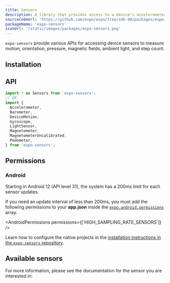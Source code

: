 ```yaml
---
title: Sensors
description: A library that provides access to a device's accelerometer, barometer, motion, gyroscope, magnetometer, and pedometer.
sourceCodeUrl: 'https://github.com/expo/expo/tree/sdk-48/packages/expo-sensors'
packageName: 'expo-sensors'
iconUrl: '/static/images/packages/expo-sensors.png'
---
```



`expo-sensors` provide various APIs for accessing device sensors to measure motion, orientation, pressure, magnetic fields, ambient light, and step count.

<PlatformsSection android emulator ios simulator web />

## Installation

<APIInstallSection />

## API

```js
import * as Sensors from 'expo-sensors';
// OR
import {
  Accelerometer,
  Barometer,
  DeviceMotion,
  Gyroscope,
  LightSensor,
  Magnetometer,
  MagnetometerUncalibrated,
  Pedometer,
} from 'expo-sensors';
```

## Permissions

### Android

Starting in Android 12 (API level 31), the system has a 200ms limit for each sensor updates.

If you need an update interval of less than 200ms, you must add the following permissions to your **app.json** inside the [`expo.android.permissions`](/versions/latest/config/app/#permissions) array.

<AndroidPermissions permissions={['HIGH_SAMPLING_RATE_SENSORS']} />

<ConfigReactNative>

Learn how to configure the native projects in the [installation instructions in the `expo-sensors` repository](https://github.com/expo/expo/tree/main/packages/expo-sensors#installation-in-bare-react-native-projects).

</ConfigReactNative>

## Available sensors

For more information, please see the documentation for the sensor you are interested in:

<BoxLink
  title="Accelerometer"
  href="accelerometer"
  description="Measures device acceleration on all platforms."
  Icon={Speedometer04Icon}
/>
<BoxLink
  title="Barometer"
  href="barometer"
  description="Measures pressure on Android and iOS platforms."
  Icon={Speedometer04Icon}
/>
<BoxLink
  title="DeviceMotion"
  href="devicemotion"
  description="Measures device motion on all platforms."
  Icon={Speedometer04Icon}
/>
<BoxLink
  title="Gyroscope"
  href="gyroscope"
  description="Measures device rotation on all platforms."
  Icon={Speedometer04Icon}
/>
<BoxLink
  title="Magnetometer"
  href="magnetometer"
  description="Measures magnetic fields on Android and iOS platforms."
  Icon={Speedometer04Icon}
/>
<BoxLink
  title="LightSensor"
  href="light-sensor"
  description="Measures ambient light on Android platform."
  Icon={Speedometer04Icon}
/>
<BoxLink
  title="Pedometer"
  href="pedometer"
  description="Measures steps count on Android and iOS platforms."
  Icon={Speedometer04Icon}
/>
